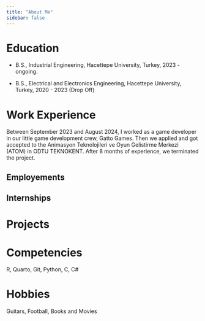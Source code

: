 ```yaml
---
title: "About Me"
sidebar: false 
---
```


# Education

-   B.S., Industrial Engineering, Hacettepe University, Turkey, 2023 - ongoing.

-   B.S., Electrical and Electronics Engineering, Hacettepe University, Turkey, 2020 - 2023 (Drop Off)

# Work Experience

Between September 2023 and August 2024, I worked as a game developer in our little game development crew, Gatto Games. Then we applied and got accepted to the Animasyon Teknolojileri ve Oyun Gelistirme Merkezi (ATOM) in ODTU TEKNOKENT. After 8 months of experience, we terminated the project.

## Employements

## Internships

# Projects

# Competencies

R, Quarto, Git, Python, C, C#

# Hobbies

Guitars, Football, Books and Movies
